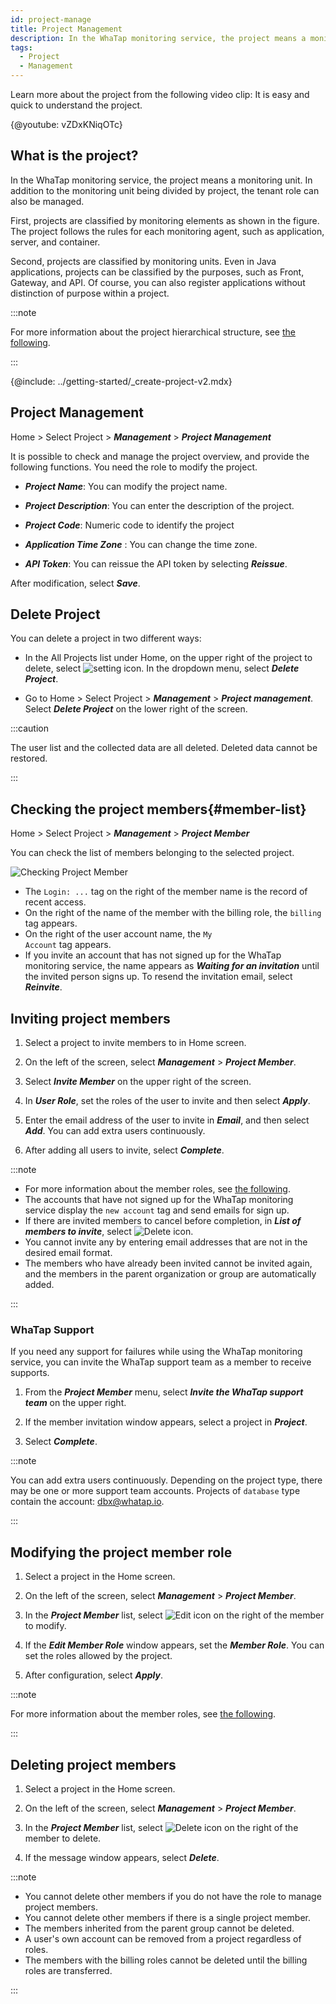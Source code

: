 ```yaml
---
id: project-manage
title: Project Management
description: In the WhaTap monitoring service, the project means a monitoring unit. Let's learn about the project.
tags:
  - Project
  - Management
---
```



Learn more about the project from the following video clip: It is easy and quick to understand the project.

{@youtube: vZDxKNiqOTc}

## What is the project?

In the WhaTap monitoring service, the project means a monitoring unit. In addition to the monitoring unit being divided by project, the tenant role can also be managed.

First, projects are classified by monitoring elements as shown in the figure. The project follows the rules for each monitoring agent, such as application, server, and container.

<ImgLang img='project-01.png' desc='프로젝트 생성'/>

Second, projects are classified by monitoring units. Even in Java applications, projects can be classified by the purposes, such as Front, Gateway, and API. Of course, you can also register applications without distinction of purpose within a project.

<ImgLang img='demo-project.png' desc='Demo project'/>

:::note

For more information about the project hierarchical structure, see [the following](../project/project-structure).

:::

{@include: ../getting-started/_create-project-v2.mdx} 

## Project Management

Home > Select Project > **_Management_** > **_Project Management_**

It is possible to check and manage the project overview, and provide the following functions. You need the role to modify the project.

<ImgLang img='project-manage.png' desc='Project management'/>

-   **_Project Name_**: You can modify the project name.

-   **_Project Description_**: You can enter the description of the project.

-   **_Project Code_**: Numeric code to identify the project

-   **_Application Time Zone_** : You can change the time zone.

-   **_API Token_**: You can reissue the API token by selecting **_Reissue_**.

After modification, select **_Save_**.

## Delete Project

You can delete a project in two different ways:

-   In the All Projects list under Home, on the upper right of the project to delete, select ![setting icon](/img/ico-setting.svg). In the dropdown menu, select **_Delete Project_**.

-   Go to Home > Select Project > **_Management_** > **_Project management_**. Select **_Delete Project_** on the lower right of the screen.

:::caution

The user list and the collected data are all deleted. Deleted data cannot be restored.

:::

## Checking the project members{#member-list}

Home > Select Project > **_Management_** > **_Project Member_**

You can check the list of members belonging to the selected project.

![Checking Project Member](/img/project-member-list.png)

-   The <code class='history'>Login: ...</code> tag on the right of the member name is the record of recent access.
-   On the right of the name of the member with the billing role, the <code class='pay'>billing</code> tag appears.
-   On the right of the user account name, the <code class='my'>My Account</code> tag appears.
-   If you invite an account that has not signed up for the WhaTap monitoring service, the name appears as **_Waiting for an invitation_** until the invited person signs up. To resend the invitation email, select **_Reinvite_**.

## Inviting project members

1.  Select a project to invite members to in Home screen.

2.  On the left of the screen, select **_Management_** > **_Project Member_**.

3.  Select **_Invite Member_** on the upper right of the screen.

4.  In **_User Role_**, set the roles of the user to invite and then select **_Apply_**.

5.  Enter the email address of the user to invite in **_Email_**, and then select **_Add_**. You can add extra users continuously.

6.  After adding all users to invite, select **_Complete_**.

:::note

-   For more information about the member roles, see [the following](../project/project-structure#project-auth).
-   The accounts that have not signed up for the WhaTap monitoring service display the `new account` tag and send emails for sign up.
-   If there are invited members to cancel before completion, in **_List of members to invite_**, select ![Delete icon](/img/ico-trash-red.svg).
-   You cannot invite any by entering email addresses that are not in the desired email format.
-   The members who have already been invited cannot be invited again, and the members in the parent organization or group are automatically added.

:::

### WhaTap Support

If you need any support for failures while using the WhaTap monitoring service, you can invite the WhaTap support team as a member to receive supports. 

1.  From the **_Project Member_** menu, select **_Invite the WhaTap support team_** on the upper right.

2.  If the member invitation window appears, select a project in **_Project_**.

3.  Select **_Complete_**.

:::note

You can add extra users continuously. Depending on the project type, there may be one or more support team accounts. Projects of `database` type contain the account: dbx@whatap.io.

:::

## Modifying the project member role

1.  Select a project in the Home screen.

2.  On the left of the screen, select **_Management_** > **_Project Member_**.

3.  In the **_Project Member_** list, select ![Edit icon](/img/ico-edit.svg) on the right of the member to modify. 

4.  If the **_Edit Member Role_** window appears, set the **_Member Role_**. You can set the roles allowed by the project.

5.  After configuration, select **_Apply_**.

:::note

For more information about the member roles, see [the following](../project/project-structure#project-auth).

:::

## Deleting project members

1.  Select a project in the Home screen.

2.  On the left of the screen, select **_Management_** > **_Project Member_**.

3.  In the **_Project Member_** list, select ![Delete icon](/img/ico-trash-red.svg) on the right of the member to delete.

4.  If the message window appears, select **_Delete_**.

:::note

-   You cannot delete other members if you do not have the role to manage project members.
-   You cannot delete other members if there is a single project member.
-   The members inherited from the parent group cannot be deleted.
-   A user's own account can be removed from a project regardless of roles.
-   The members with the billing roles cannot be deleted until the billing roles are transferred.

:::
